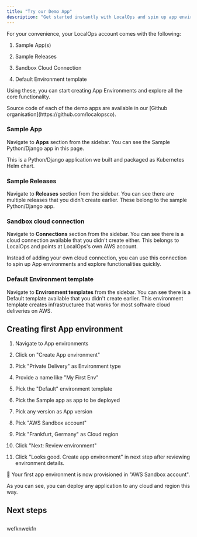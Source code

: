 ```yaml
---
title: "Try our Demo App"
description: "Get started instantly with LocalOps and spin up app environments using our sample apps and sandbox AWS connection."
---
```


For your convenience, your LocalOps account comes with the following:

1. Sample App(s)

2. Sample Releases

3. Sandbox Cloud Connection

4. Default Environment template

Using these, you can start creating App Environments and explore all the core functionality.

<Info>
  Source code of each of the demo apps are available in our [Github organisation](https://github.com/localopsco).
</Info>

### Sample App[​](https://docs.localops.co/get-started/try-demo-app#sample-app "Direct link to Sample App")

Navigate to **Apps** section from the sidebar. You can see the Sample Python/Django app in this page.

This is a Python/Django application we built and packaged as Kubernetes Helm chart.

### Sample Releases[​](https://docs.localops.co/get-started/try-demo-app#sample-releases "Direct link to Sample Releases")

Navigate to **Releases** section from the sidebar. You can see there are multiple releases that you didn't create earlier. These belong to the sample Python/Django app.

### Sandbox cloud connection[​](https://docs.localops.co/get-started/try-demo-app#sandbox-cloud-connection "Direct link to Sandbox cloud connection")

Navigate to **Connections** section from the sidebar. You can see there is a cloud connection available that you didn't create either. This belongs to LocalOps and points at LocalOps's own AWS account.

Instead of adding your own cloud connection, you can use this connection to spin up App environments and explore functionalities quickly.

### Default Environment template[​](https://docs.localops.co/get-started/try-demo-app#default-environment-template "Direct link to Default Environment template")

Navigate to **Environment templates** from the sidebar. You can see there is a Default template available that you didn't create earlier. This environment template creates infrastructuree that works for most software cloud deliveries on AWS.

## Creating first App environment[​](https://docs.localops.co/get-started/try-demo-app#creating-first-app-environment "Direct link to Creating first App environment")

1. Navigate to App environments

2. Click on "Create App environment"

3. Pick "Private Delivery" as Environment type

4. Provide a name like "My First Env"

5. Pick the "Default" environment template

6. Pick the Sample app as app to be deployed

7. Pick any version as App version

8. Pick "AWS Sandbox account"

9. Pick "Frankfurt, Germany" as Cloud region

10. Click "Next: Review environment"

11. Click "Looks good. Create app environment" in next step after reviewing environment details.

🎉 Your first app environment is now provisioned in "AWS Sandbox account".

As you can see, you can deploy any application to any cloud and region this way.

## Next steps

## [](https://docs.localops.co/get-started/try-demo-app#next-steps "Direct link to Next steps")

<CardGroup cols="2">
  <Card title="Connect your AWS account" icon="sparkles">
    wefknwekfn
  </Card>

  <Card title="Bring your app own app" icon="sparkles">

  </Card>
</CardGroup>